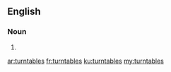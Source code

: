 ==English==

===Noun===
{{head|en}}

# {{plural of|turntable}}

[[ar:turntables]]
[[fr:turntables]]
[[ku:turntables]]
[[my:turntables]]